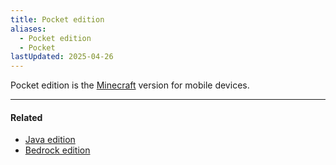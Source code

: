 ```yaml
---
title: Pocket edition
aliases:
  - Pocket edition
  - Pocket
lastUpdated: 2025-04-26
---
```


Pocket edition is the [Minecraft](/minecraft) version for mobile devices.

---

#### Related

- [Java edition](/javaedition)
- [Bedrock edition](/bedrockedition)